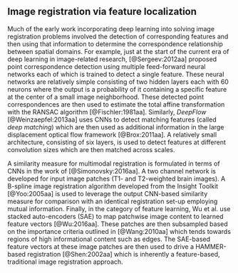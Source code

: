 
## Image registration via feature localization

Much of the early work incorporating deep learning into solving image
registration problems involved the detection of corresponding features
and then using that information to determine the correspondence relationship
between spatial domains.  For example, just at the start of the
current era of deep learning in image-related research, [@Sergeev:2012aa]
proposed point correspondence detection using multiple feed-forward neural
networks each of which is trained to detect a single feature.  These
neural networks are relatively simple consisting of two hidden layers each
with 60 neurons where the output is a probability of it containing a specific
feature at the center of a small image neighborhood.  These detected point correspondences
are then used to estimate the total affine transformation with the RANSAC
algorithm [@Fischler:1981aa].
Similarly, _DeepFlow_ [@Weinzaepfel:2013aa] uses CNNs to detect
matching features (called _deep matching_) which are then used as
additional information in the large displacement optical flow framework
[@Brox:2011aa].  A relatively small architecture, consisting
of six layers, is used to detect features at different convolution sizes which
are then matched across scales.

A similarity measure for multimodal registration is formulated in terms
of CNNs in the work of [@Simonovsky:2016aa].  A two channel network is
developed for input image patches (T1- and T2-weighted brain images).
A B-spline image registration algorithm developed from the Insight Toolkit [@Yoo:2005aa]
is used to leverage the output CNN-based similarity measure for comparison
with an identical registration set-up employing mutual information.
Finally, in the category of feature learning, Wu et al. use stacked auto-encoders
(SAE) to map patchwise image content to learned feature vectors [@Wu:2016aa].  These
patches are then subsampled based on the importance criteria outlined in
[@Wang:2010aa] which tends towards regions of high informational content
such as edges. The SAE-based feature vectors at these image patches are then
used to drive a HAMMER-based registration [@Shen:2002aa] which is inherently
a feature-based, traditional image registration approach.
